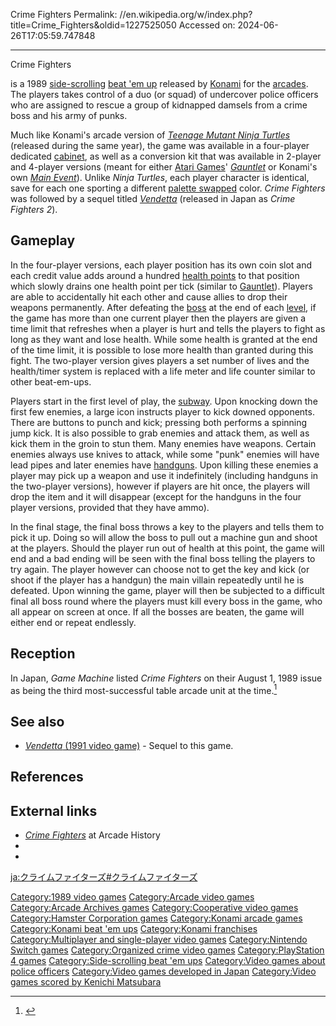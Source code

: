 Crime Fighters
Permalink: //en.wikipedia.org/w/index.php?title=Crime_Fighters&oldid=1227525050
Accessed on: 2024-06-26T17:05:59.747848



------
Crime Fighters
{{other uses|Law enforcement|Superhero}}
{{Infobox video game
|title = Crime Fighters
|image = Crime Fighters.png
|caption = Japanese arcade flyer
|developer = [[Konami]]
|publisher = Konami
|designer = Shūjirō Hamakawa
|programmer = {{Unbulleted list|M. Ohsawa|Masahiro Inoue|C. Lee}}
|artist = {{Unbulleted list|[[Masaaki Kukino]]|Chiyoko Hanano|Shūjirō Hamakawa}}
|composer = {{Unbulleted list|Mutsuhiko Izumi|Kenichi Matsubara}}
|series = ''Crime Fighters''
|released = April 1989
|genre = [[Beat 'em up]]
|modes = [[Single-player video game|Single-player]], [[Multiplayer video game|multiplayer]]
|platforms = [[Arcade game|Arcade]]
|arcade system = 
}}

{{nihongo|'''''Crime Fighters'''''|クライムファイターズ}} is a 1989 [[side-scrolling]] [[beat 'em up]] released by [[Konami]] for the [[Arcade game|arcades]]. The players takes control of a duo (or squad) of undercover police officers who are assigned to rescue a group of kidnapped damsels from a crime boss and his army of punks.

Much like Konami's arcade version of ''[[Teenage Mutant Ninja Turtles (arcade game)|Teenage Mutant Ninja Turtles]]'' (released during the same year), the game was available in a four-player dedicated [[arcade cabinet|cabinet]], as well as a conversion kit that was available in 2-player and 4-player versions (meant for either [[Atari Games]]' ''[[Gauntlet (1985 video game)|Gauntlet]]'' or Konami's own ''[[The Main Event (video game)|Main Event]]''). Unlike ''Ninja Turtles'', each player character is identical, save for each one sporting a different [[palette swap]]ped color. ''Crime Fighters'' was followed by a sequel titled ''[[Vendetta (1991 video game)|Vendetta]]'' (released in Japan as ''Crime Fighters 2'').

==Gameplay==
In the four-player versions, each player position has its own coin slot and each credit value adds around a hundred [[health points]] to that position which slowly drains one health point per tick (similar to [[Gauntlet (arcade game)|Gauntlet]]). Players are able to accidentally hit each other and cause allies to drop their weapons permanently. After defeating the [[Boss (video games)|boss]] at the end of each [[Level (video games)|level]], if the game has more than one current player then the players are given a time limit that refreshes when a player is hurt and tells the players to fight as long as they want and lose health. While some health is granted at the end of the time limit, it is possible to lose more health than granted during this fight. The two-player version gives players a set number of lives and the health/timer system is replaced with a life meter and life counter similar to other beat-em-ups.

Players start in the first level of play, the [[Rapid transit|subway]]. Upon knocking down the first few enemies, a large icon instructs player to kick downed opponents. There are buttons to punch and kick; pressing both performs a spinning jump kick. It is also possible to grab enemies and attack them, as well as kick them in the groin to stun them. Many enemies have weapons. Certain enemies always use knives to attack, while some "punk" enemies will have <!--to avoid false positives in search for 'have led/lead' typo -->lead pipes and later enemies have [[handgun]]s. Upon killing these enemies a player may pick up a weapon and use it indefinitely (including handguns in the two-player versions), however if players are hit once, the players will drop the item and it will disappear (except for the handguns in the four player versions, provided that they have ammo).

In the final stage, the final boss throws a key to the players and tells them to pick it up. Doing so will allow the boss to pull out a machine gun and shoot at the players. Should the player run out of health at this point, the game will end and a bad ending will be seen with the final boss telling the players to try again. The player however can choose not to get the key and kick (or shoot if the player has a handgun) the main villain repeatedly until he is defeated. Upon winning the game, player will then be subjected to a difficult final all boss round where the players must kill every boss in the game, who all appear on screen at once. If all the bosses are beaten, the game will either end or repeat endlessly.

== Reception ==
In Japan, ''Game Machine'' listed ''Crime Fighters'' on their August 1, 1989 issue as being the third most-successful table arcade unit at the time.<ref>{{cite magazine|title=Game Machine's Best Hit Games 25 - テーブル型TVゲーム機 (Table Videos)|magazine=[[:ja:ゲームマシン|Game Machine]]|issue=361|publisher=[[:ja:アミューズメント通信社|Amusement Press, Inc.]]|date=1 August 1989|page=21|lang=ja}}</ref>

==See also==
*[[Vendetta (1991 video game)|''Vendetta'' (1991 video game)]] - Sequel to this game.

==References==
{{Reflist}}

==External links==
* [http://www.arcade-history.com/?n=crime-fighters-4-player-model&page=detail&id=21236 ''Crime Fighters''] at Arcade History
* {{KLOV game|id=7437}}
* {{MobyGames | /63259/crime-fighters/ }}

[[Category:1989 video games]]
[[Category:Arcade video games]]
[[Category:Arcade Archives games]]
[[Category:Cooperative video games]]
[[Category:Hamster Corporation games]]
[[Category:Konami arcade games]]
[[Category:Konami beat 'em ups]]
[[Category:Konami franchises]]
[[Category:Multiplayer and single-player video games]]
[[Category:Nintendo Switch games]]
[[Category:Organized crime video games]]
[[Category:PlayStation 4 games]]
[[Category:Side-scrolling beat 'em ups]]
[[Category:Video games about police officers]]
[[Category:Video games developed in Japan]]
[[Category:Video games scored by Kenichi Matsubara]]

[[ja:クライムファイターズ#クライムファイターズ]]